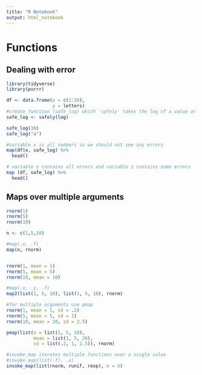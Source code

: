```yaml
---
title: "R Notebook"
output: html_notebook
---
```


# Functions

## Dealing with error

```r
library(tidyverse)
library(purrr)

df <- data.frame(x = c(1:26),
                 y = letters)
#create function (safe_log) which 'safely' takes the log of a value or vector
safe_log <- safely(log)

safe_log(10)
safe_log("a")

#variable x is all numbers so we should not see any errors
map(df$x, safe_log) %>%
  head()

# variable y contains all errors and variable z contains some errors
map (df, safe_log) %>%
  head()
```

## Maps over multiple arguments


```r
rnorm(1)
rnorm(5)
rnorm(10)

n <- c(1,5,10)

#map(.x, .f)
map(n, rnorm)


rnorm(1, mean = 1)
rnorm(5, mean = 5)
rnorm(10, mean = 10)

#map(.x, .y, .f)
map2(list(1, 5, 10), list(1, 5, 10), rnorm)

#for multiple arguments use pmap
rnorm(1, mean = 1, sd = .2)
rnorm(5, mean = 5, sd = 1)
rnorm(10, mean = 20, sd = 2.5)

pmap(list(n = list(1, 5, 10),
          mean = list(1, 5, 20),
          sd = list(.2, 1, 2.5)), rnorm)

#invoke_map iterates multiple functions over a single value
#invoke_map(list(.f), .x)
invoke_map(list(rnorm, runif, rexp), n = 5)

```
